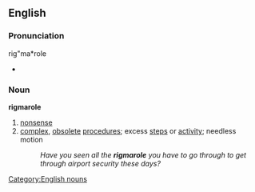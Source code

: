 ==English==
===Pronunciation===
rig"ma*role
*{{audio|en-us-rigmarole.ogg|Audio (US)}}

===Noun===
'''rigmarole'''
# [[nonsense]]
# [[complex]], [[obsolete]] [[procedure]]s; excess [[steps]] or [[activity]]; needless motion
#:''Have you seen all the '''rigmarole''' you have to go through to get through airport security these days?''

[[Category:English nouns]]
